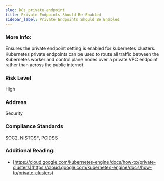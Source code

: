 ```yaml
---
slug: k8s_private_endpoint
title: Private Endpoints Should Be Enabled
sidebar_label: Private Endpoints Should Be Enabled
---
```


### More Info:

Ensures the private endpoint setting is enabled for kubernetes clusters. Kubernetes private endpoints can be used to route all traffic between the Kubernetes worker and control plane nodes over a private VPC endpoint rather than across the public internet.

### Risk Level

High

### Address

Security

### Compliance Standards

SOC2, NISTCSF, PCIDSS

### Additional Reading:

- [https://cloud.google.com/kubernetes-engine/docs/how-to/private-clusters](https://cloud.google.com/kubernetes-engine/docs/how-to/private-clusters) 

